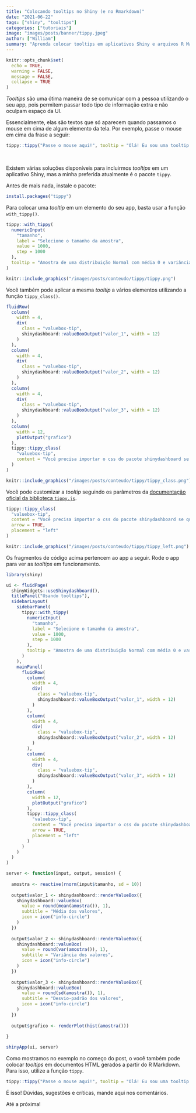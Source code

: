 ```yaml
---
title: "Colocando tooltips no Shiny (e no Rmarkdown)"
date: "2021-06-22"
tags: ["shiny", "tooltips"]
categories: ["tutoriais"]
image: "images/posts/banner/tippy.jpeg"
author: ["William"]
summary: "Aprenda colocar tooltips em aplicativos Shiny e arquivos R Markdown."
---
```


```r
knitr::opts_chunk$set(
  echo = TRUE,
  warning = FALSE, 
  message = FALSE, 
  collapse = TRUE
)
```

*Tooltips* são uma ótima maneira de se comunicar com a pessoa utilizando o seu app, pois permitem passar todo tipo de informação extra e não oculpam espaço da UI.

Essencialmente, elas são textos que só aparecem quando passamos o mouse em cima de algum elemento da tela. Por exemplo, passe o mouse em cima da frase a seguir:

```r
tippy::tippy("Passe o mouse aqui!", tooltip = "Olá! Eu sou uma tooltip :)")
```

<br>

Existem várias soluções disponíveis para incluirmos *tooltips* em um aplicativo Shiny, mas a minha preferida atualmente é o pacote `tippy`.

Antes de mais nada, instale o pacote:

```r
install.packages("tippy")
```

Para colocar uma *tooltip* em um elemento do seu app, basta usar a função `with_tippy()`.

```r
tippy::with_tippy(
  numericInput(
    "tamanho",
    label = "Selecione o tamanho da amostra",
    value = 1000,
    step = 1000
  ),
  tooltip = "Amostra de uma distribuição Normal com média 0 e variância 100."
)
```

```r
knitr::include_graphics("/images/posts/conteudo/tippy/tippy.png")
```

Você também pode aplicar a mesma *tooltip* a vários elementos utilizando a função `tippy_class()`.

```r
fluidRow(
  column(
    width = 4,
    div(
      class = "valuebox-tip",
      shinydashboard::valueBoxOutput("valor_1", width = 12)
    )
  ),
  column(
    width = 4,
    div(
      class = "valuebox-tip",
      shinydashboard::valueBoxOutput("valor_2", width = 12)
    )
  ),
  column(
    width = 4,
    div(
      class = "valuebox-tip",
      shinydashboard::valueBoxOutput("valor_3", width = 12)
    )
  ),
  column(
    width = 12,
    plotOutput("grafico")
  ),
  tippy::tippy_class(
    "valuebox-tip",
    content = "Você precisa importar o css do pacote shinydashboard se quiser usar valueBoxes fora do shinydashboard."
  )
)
```

```r
knitr::include_graphics("/images/posts/conteudo/tippy/tippy_class.png")
```

Você pode customizar a *tooltip* seguindo os parâmetros da [documentação oficial da biblioteca `tippy.js`](https://atomiks.github.io/tippyjs/v6/all-props/).

```r
tippy::tippy_class(
  "valuebox-tip",
  content = "Você precisa importar o css do pacote shinydashboard se quiser usar valueBoxes fora do shinydashboard.",
  arrow = TRUE,
  placement = "left"
)
```

```r
knitr::include_graphics("/images/posts/conteudo/tippy/tippy_left.png")
```

Os fragmentos de código acima pertencem ao app a seguir. Rode o app para ver as *tooltips* em funcionamento.

```r
library(shiny)

ui <- fluidPage(
  shinyWidgets::useShinydashboard(),
  titlePanel("Usando tooltips"),
  sidebarLayout(
    sidebarPanel(
      tippy::with_tippy(
        numericInput(
          "tamanho",
          label = "Selecione o tamanho da amostra",
          value = 1000,
          step = 1000
        ),
        tooltip = "Amostra de uma distribuição Normal com média 0 e variância 100."
      )
    ),
    mainPanel(
      fluidRow(
        column(
          width = 4,
          div(
            class = "valuebox-tip",
            shinydashboard::valueBoxOutput("valor_1", width = 12)
          )
        ),
        column(
          width = 4,
          div(
            class = "valuebox-tip",
            shinydashboard::valueBoxOutput("valor_2", width = 12)
          )
        ),
        column(
          width = 4,
          div(
            class = "valuebox-tip",
            shinydashboard::valueBoxOutput("valor_3", width = 12)
          )
        ),
        column(
          width = 12,
          plotOutput("grafico")
        ),
        tippy::tippy_class(
          "valuebox-tip",
          content = "Você precisa importar o css do pacote shinydashboard se quiser usar valueBoxes fora do shinydashboard.",
          arrow = TRUE,
          placement = "left"
        )
      )
    )
  )
)

server <- function(input, output, session) {
  
  amostra <- reactive(rnorm(input$tamanho, sd = 10))
  
  output$valor_1 <- shinydashboard::renderValueBox({
    shinydashboard::valueBox(
      value = round(mean(amostra()), 1),
      subtitle = "Média dos valores",
      icon = icon("info-circle")
    )
  })
  
  output$valor_2 <- shinydashboard::renderValueBox({
    shinydashboard::valueBox(
      value = round(var(amostra()), 1),
      subtitle = "Variância dos valores",
      icon = icon("info-circle")
    )
  })
  
  output$valor_3 <- shinydashboard::renderValueBox({
    shinydashboard::valueBox(
      value = round(sd(amostra()), 1),
      subtitle = "Desvio-padrão dos valores",
      icon = icon("info-circle")
    )
  })
  
  output$grafico <- renderPlot(hist(amostra()))
  
}

shinyApp(ui, server)

```

Como mostramos no exemplo no começo do post, o você também pode colocar *tooltips* em documentos HTML gerados a partir do R Markdown. Para isso, utilize a função `tippy`.

```r
tippy::tippy("Passe o mouse aqui!", tooltip = "Olá! Eu sou uma tooltip :)")
```

É isso! Dúvidas, sugestões e críticas, mande aqui nos comentários. 

Até a próxima!
